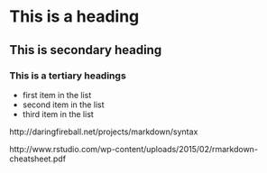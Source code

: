 # This is a heading
## This is secondary heading
### This is a tertiary headings

* first item in the list
* second item in the list
* third item in the list

http://daringfireball.net/projects/markdown/syntax


http://www.rstudio.com/wp-content/uploads/2015/02/rmarkdown-cheatsheet.pdf